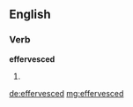==English==

===Verb===
'''effervesced'''

# {{past of|effervesce}}

[[de:effervesced]]
[[mg:effervesced]]